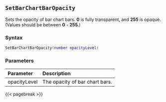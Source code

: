 ## `SetBarChartBarOpacity`

Sets the opacity of bar chart bars. **0** is fully transparent, and **255** is opaque.
(Values should be between **0** - **255**.)

### Syntax {-}

``` .lua
SetBarChartBarOpacity(number opacityLevel)
```

### Parameters {-}

**Parameter** | **Description**
| :-- | :-- |
opacityLevel | The opacity of bar chart bars.

{{< pagebreak >}}


